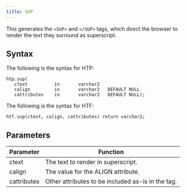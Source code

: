 ```yaml
---
title: SUP
---
```


This generates the `<SUP>` and `</SUP>` tags, which direct the browser to render the text they surround as superscript.

## Syntax

The following is the syntax for HTP:
```
htp.sup(
   ctext          in       varchar2
   calign         in       varchar2   DEFAULT NULL
   cattributes    in       varchar2   DEFAULT NULL);
```

The following is the syntax for HTF:
```
htf.sup(ctext, calign, cattributes) return varchar2;
```

## Parameters

| Parameter | Function |
| --------- | -------- |
| ctext | The text to render in superscript. |
| calign | The value for the ALIGN attribute. |
| cattributes | Other attributes to be included as-is in the tag. |